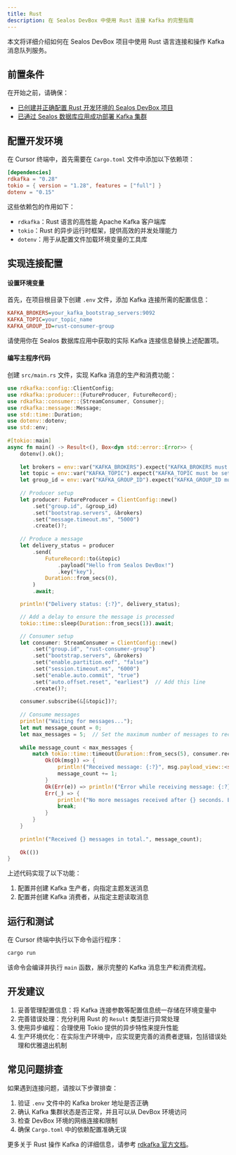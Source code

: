 ```yaml
---
title: Rust
description: 在 Sealos DevBox 中使用 Rust 连接 Kafka 的完整指南
---
```


本文将详细介绍如何在 Sealos DevBox 项目中使用 Rust 语言连接和操作 Kafka 消息队列服务。

## 前置条件

在开始之前，请确保：

- [已创建并正确配置 Rust 开发环境的 Sealos DevBox 项目](/docs/guides/fundamentals/create-a-project)
- [已通过 Sealos 数据库应用成功部署 Kafka 集群](./)

## 配置开发环境

在 Cursor 终端中，首先需要在 `Cargo.toml` 文件中添加以下依赖项：

```toml title="Cargo.toml"
[dependencies]
rdkafka = "0.28"
tokio = { version = "1.28", features = ["full"] }
dotenv = "0.15"
```

这些依赖包的作用如下：

- `rdkafka`：Rust 语言的高性能 Apache Kafka 客户端库
- `tokio`：Rust 的异步运行时框架，提供高效的并发处理能力
- `dotenv`：用于从配置文件加载环境变量的工具库

## 实现连接配置

<div className='fd-steps [&_h4]:fd-step'>

#### 设置环境变量

首先，在项目根目录下创建 `.env` 文件，添加 Kafka 连接所需的配置信息：

```ini title=".env"
KAFKA_BROKERS=your_kafka_bootstrap_servers:9092
KAFKA_TOPIC=your_topic_name
KAFKA_GROUP_ID=rust-consumer-group
```

请使用你在 Sealos 数据库应用中获取的实际 Kafka 连接信息替换上述配置项。

#### 编写主程序代码

创建 `src/main.rs` 文件，实现 Kafka 消息的生产和消费功能：

```rust title="src/main.rs"
use rdkafka::config::ClientConfig;
use rdkafka::producer::{FutureProducer, FutureRecord};
use rdkafka::consumer::{StreamConsumer, Consumer};
use rdkafka::message::Message;
use std::time::Duration;
use dotenv::dotenv;
use std::env;
 
#[tokio::main]
async fn main() -> Result<(), Box<dyn std::error::Error>> {
    dotenv().ok();
 
    let brokers = env::var("KAFKA_BROKERS").expect("KAFKA_BROKERS must be set");
    let topic = env::var("KAFKA_TOPIC").expect("KAFKA_TOPIC must be set");
    let group_id = env::var("KAFKA_GROUP_ID").expect("KAFKA_GROUP_ID must be set");
 
    // Producer setup
    let producer: FutureProducer = ClientConfig::new()
        .set("group.id", &group_id)
        .set("bootstrap.servers", &brokers)
        .set("message.timeout.ms", "5000")
        .create()?;
 
    // Produce a message
    let delivery_status = producer
        .send(
            FutureRecord::to(&topic)
                .payload("Hello from Sealos DevBox!")
                .key("key"),
            Duration::from_secs(0),
        )
        .await;

    println!("Delivery status: {:?}", delivery_status);

    // Add a delay to ensure the message is processed
    tokio::time::sleep(Duration::from_secs(1)).await;

    // Consumer setup
    let consumer: StreamConsumer = ClientConfig::new()
        .set("group.id", "rust-consumer-group")
        .set("bootstrap.servers", &brokers)
        .set("enable.partition.eof", "false")
        .set("session.timeout.ms", "6000")
        .set("enable.auto.commit", "true")
        .set("auto.offset.reset", "earliest")  // Add this line
        .create()?;
 
    consumer.subscribe(&[&topic])?;
 
    // Consume messages
    println!("Waiting for messages...");
    let mut message_count = 0;
    let max_messages = 5;  // Set the maximum number of messages to receive
    
    while message_count < max_messages {
        match tokio::time::timeout(Duration::from_secs(5), consumer.recv()).await {
            Ok(Ok(msg)) => {
                println!("Received message: {:?}", msg.payload_view::<str>());
                message_count += 1;
            }
            Ok(Err(e)) => println!("Error while receiving message: {:?}", e),
            Err(_) => {
                println!("No more messages received after {} seconds. Exiting.", 5);
                break;
            }
        }
    }
    
    println!("Received {} messages in total.", message_count);
 
    Ok(())
}
```

上述代码实现了以下功能：

1. 配置并创建 Kafka 生产者，向指定主题发送消息
2. 配置并创建 Kafka 消费者，从指定主题读取消息

</div>

## 运行和测试

在 Cursor 终端中执行以下命令运行程序：

```bash
cargo run
```

该命令会编译并执行 `main` 函数，展示完整的 Kafka 消息生产和消费流程。

## 开发建议

1. 妥善管理配置信息：将 Kafka 连接参数等配置信息统一存储在环境变量中
2. 完善错误处理：充分利用 Rust 的 `Result` 类型进行异常处理
3. 使用异步编程：合理使用 Tokio 提供的异步特性来提升性能
4. 生产环境优化：在实际生产环境中，应实现更完善的消费者逻辑，包括错误处理和优雅退出机制

## 常见问题排查

如果遇到连接问题，请按以下步骤排查：

1. 验证 `.env` 文件中的 Kafka broker 地址是否正确
2. 确认 Kafka 集群状态是否正常，并且可以从 DevBox 环境访问
3. 检查 DevBox 环境的网络连接和限制
4. 确保 `Cargo.toml` 中的依赖配置准确无误

更多关于 Rust 操作 Kafka 的详细信息，请参考 [rdkafka 官方文档](https://docs.rs/rdkafka)。